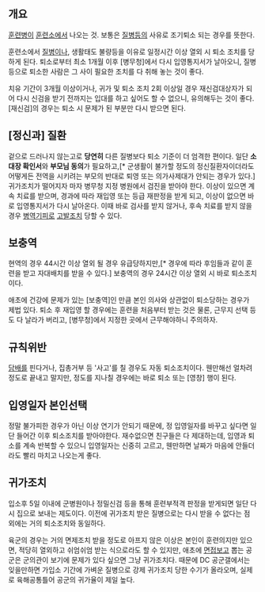 == 개요 ==
[[훈련병]]이 [[훈련소]]에서 나오는 것. 보통은 [[질병]]등의 사유로 조기퇴소 되는 경우를 뜻한다.

훈련소에서 [[질병]]이나, 생활태도 불량등을 이유로 일정시간 이상 열외 시 퇴소 조치를 당하게 된다. 퇴소로부터 최소 1개월 이후 [병무청]에서 다시 입영통지서가 날아오니, 질병 등으로 퇴소한 사람은 그 사이 필요한 조치를 다 취해 놓는 것이 좋다.

치유 기간이 3개월 이상이거나, 귀가 및 퇴소 조치 2회 이상일 경우 재신검대상자가 되어 다시 신검을 받기 전까지는 입대를 하고 싶어도 할 수 없으니, 유의해두는 것이 좋다. [재신검]의 경우는 퇴소 시 문제가 된 부분만 다시 받으면 된다.

== [정신과] 질환 ==
겉으로 드러나지 않는고로 '''당연히''' 다른 질병보다 퇴소 기준이 더 엄격한 편이다. 일단 '''소대장 확인서'''와 '''부모님 동의'''가 필요하고,[* 군생활이 불가할 정도의 정신질환자이더라도 어떻게든 전역을 시키려는 부모의 반대로 퇴영 또는 의가사제대가 안되는 경우가 있다.] 귀가조치가 떨어지자 마자 병무청 지정 병원에서 검진을 받아야 한다.
이상이 있으면 계속 치료를 받으며, 경과에 따라 재입영 또는 등급 재판정을 받게 되고, 이상이 없으면 바로 입영통지서가 다시 날아온다. 이때 바로 검사를 받지 않거나, 후속 치료를 받지 않을 경우 [[병역기피]]로 [[고발]]조치 당할 수 있다.

== 보충역 ==
현역의 경우 44시간 이상 열외 될 경우 유급당하지만,[* 경우에 따라 후임들과 같이 훈련을 받고 자대배치를 받을 수 있다.] 보충역의 경우 24시간 이상 열외 시 바로 퇴소조치 이다. 

애초에 건강에 문제가 있는 [보충역]인 만큼 본인 의사와 상관없이 퇴소당하는 경우가 제법 있다. 퇴소 후 재입영 할 경우에는 훈련을 처음부터 받는 것은 물론, 근무지 선택 등도 다 날라가 버리고, [병무청]에서 지정한 곳에서 근무해야하니 주의하자.

== 규칙위반 ==
[[담배]]를 핀다거나, 집총거부 등 '사고'를 칠 경우도 자동 퇴소조치이다. 웬만해선 얼차려정도로 끝내고 말지만, 정도를 지나칠 경우에는 바로 퇴소 또는 [영창] 행이 된다.

== 입영일자 본인선택 ==
정말 불가피한 경우가 아닌 이상 연기가 안되기 때문에, 정 입영일자를 바꾸고 싶다면 일단 들어간 이후 퇴소조치를 받아야한다. 재수없으면 친구들은 다 제대하는데, 입영과 퇴소를 계속 반복할 수 있으니 입영일자는 신중히 고르고, 웬만하면 날짜가 마음에 안들더라도 빨리 마치고 나오는게 좋다.

== 귀가조치 ==
입소후 5일 이내에 군병원이나 정밀신검 등을 통해 훈련부적격 판정을 받게되면 일단 다시 집으로 보내는 제도이다. 이전에 귀가조치 받은 질병으로는 다시 받을 수 없다는 점 외에는 거의 퇴소조치와 동일하다. 

육군의 경우는 거의 면제조치 받을 정도로 아프지 않은 이상은 본인이 훈련의지만 있으면, 적당히 열외하고 쉬엄쉬엄 받는 식으로라도 할 수 있지만, 애초에 [[면접]]보고 뽑는 공군은 군의관이 보기에 문제가 있다 싶으면 그냥 귀가조치다. 때문에 DC 공군갤에서는 잊을만하면 가입소 기간에 가벼운 질병으로 강제 귀가조치 당한 수기가 올라오며, 실제로 육해공통틀어 공군의 귀가율이 제일 높다.

